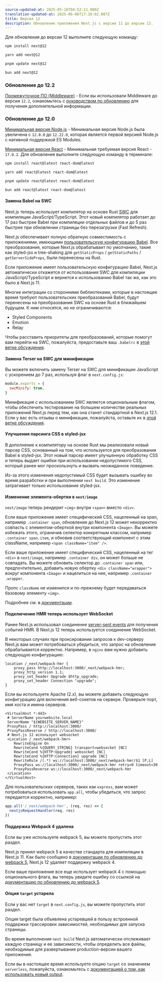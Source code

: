 ```yaml
---
source-updated-at: 2025-05-16T04:52:11.000Z
translation-updated-at: 2025-06-06T17:16:02.087Z
title: Версия 12
description: Обновление приложения Next.js с версии 11 до версии 12.
---
```


Для обновления до версии 12 выполните следующую команду:

```bash filename="Terminal"
npm install next@12

yarn add next@12

pnpm update next@12

bun add next@12
```

### Обновление до 12.2

[Промежуточное ПО (Middleware)](/docs/messages/middleware-upgrade-guide) - Если вы использовали Middleware до версии `12.2`, ознакомьтесь с [руководством по обновлению](/docs/messages/middleware-upgrade-guide) для получения дополнительной информации.

### Обновление до 12.0

[Минимальная версия Node.js](https://nodejs.org/en/) - Минимальная версия Node.js была увеличена с `12.0.0` до `12.22.0`, которая является первой версией Node.js с нативной поддержкой ES Modules.

[Минимальная версия React](https://reactjs.org/docs/add-react-to-a-website.html) - Минимальная требуемая версия React - `17.0.2`. Для обновления выполните следующую команду в терминале:

```bash filename="Terminal"
npm install react@latest react-dom@latest

yarn add react@latest react-dom@latest

pnpm update react@latest react-dom@latest

bun add react@latest react-dom@latest
```

#### Замена Babel на SWC

Next.js теперь использует компилятор на основе Rust [SWC](https://swc.rs/) для компиляции JavaScript/TypeScript. Этот новый компилятор работает до 17 раз быстрее Babel при компиляции отдельных файлов и до 5 раз быстрее при обновлении страницы без перезагрузки (Fast Refresh).

Next.js обеспечивает полную обратную совместимость с приложениями, имеющими [пользовательскую конфигурацию Babel](/docs/pages/building-your-application/configuring/babel). Все преобразования, которые Next.js обрабатывает по умолчанию, такие как styled-jsx и tree-shaking для `getStaticProps` / `getStaticPaths` / `getServerSideProps`, были перенесены на Rust.

Если приложение имеет пользовательскую конфигурацию Babel, Next.js автоматически откажется от использования SWC для компиляции JavaScript/TypeScript и вернется к использованию Babel так же, как это было в Next.js 11.

Многие интеграции со сторонними библиотеками, которые в настоящее время требуют пользовательских преобразований Babel, будут перенесены на преобразования SWC на основе Rust в ближайшем будущем. К ним относятся, но не ограничиваются:

- Styled Components
- Emotion
- Relay

Чтобы расставить приоритеты для преобразований, которые помогут вам перейти на SWC, пожалуйста, предоставьте ваш `.babelrc` в [этой ветке обсуждения](https://github.com/vercel/next.js/discussions/30174).

#### Замена Terser на SWC для минификации

Вы можете включить замену Terser на SWC для минификации JavaScript с ускорением до 7 раз, используя флаг в `next.config.js`:

```js filename="next.config.js"
module.exports = {
  swcMinify: true,
}
```

Минификация с использованием SWC является опциональным флагом, чтобы обеспечить тестирование на большем количестве реальных приложений Next.js перед тем, как она станет стандартной в Next.js 12.1. Если у вас есть отзывы о минификации, пожалуйста, оставьте их в [этой ветке обсуждения](https://github.com/vercel/next.js/discussions/30237).

#### Улучшения парсинга CSS в styled-jsx

В дополнение к компилятору на основе Rust мы реализовали новый парсер CSS, основанный на том, что используется для преобразования Babel в styled-jsx. Этот новый парсер имеет улучшенную обработку CSS и теперь выдает ошибки при использовании недопустимого CSS, который ранее мог проскользнуть и вызвать неожиданное поведение.

Из-за этого изменения недопустимый CSS будет вызывать ошибку во время разработки и при выполнении `next build`. Это изменение затрагивает только использование styled-jsx.

#### Изменение элемента-обертки в `next/image`

`next/image` теперь рендерит `<img>` внутри `<span>` вместо `<div>`.

Если ваше приложение имеет специфический CSS, нацеленный на span, например `.container span`, обновление до Next.js 12 может некорректно совпасть с элементом-оберткой внутри компонента `<Image>`. Вы можете избежать этого, ограничив селектор конкретным классом, например `.container span.item`, и обновив соответствующий компонент с этим className, например `<span className="item" />`.

Если ваше приложение имеет специфический CSS, нацеленный на тег `<div>` в `next/image`, например `.container div`, он может больше не совпадать. Вы можете обновить селектор до `.container span` или, предпочтительно, добавить новую обертку `<div className="wrapper">` вокруг компонента `<Image>` и нацелиться на нее, например `.container .wrapper`.

Пропс `className` не изменился и по-прежнему будет передаваться базовому элементу `<img>`.

Подробнее см. в [документации](/docs/pages/building-your-application/optimizing/images#styling).

#### Подключение HMR теперь использует WebSocket

Ранее Next.js использовал соединение [server-sent events](https://developer.mozilla.org/docs/Web/API/Server-sent_events) для получения событий HMR. В Next.js 12 теперь используется соединение WebSocket.

В некоторых случаях при проксировании запросов к dev-серверу Next.js вам может потребоваться убедиться, что запрос на обновление обрабатывается корректно. Например, в `nginx` вам нужно добавить следующую конфигурацию:

```nginx
location /_next/webpack-hmr {
    proxy_pass http://localhost:3000/_next/webpack-hmr;
    proxy_http_version 1.1;
    proxy_set_header Upgrade $http_upgrade;
    proxy_set_header Connection "upgrade";
}
```

Если вы используете Apache (2.x), вы можете добавить следующую конфигурацию для включения веб-сокетов на сервере. Проверьте порт, имя хоста и имена серверов.

```
<VirtualHost *:443>
 # ServerName yourwebsite.local
 ServerName "${WEBSITE_SERVER_NAME}"
 ProxyPass / http://localhost:3000/
 ProxyPassReverse / http://localhost:3000/
 # Next.js 12 использует websocket
 <Location /_next/webpack-hmr>
    RewriteEngine On
    RewriteCond %{QUERY_STRING} transport=websocket [NC]
    RewriteCond %{HTTP:Upgrade} websocket [NC]
    RewriteCond %{HTTP:Connection} upgrade [NC]
    RewriteRule /(.*) ws://localhost:3000/_next/webpack-hmr/$1 [P,L]
    ProxyPass ws://localhost:3000/_next/webpack-hmr retry=0 timeout=30
    ProxyPassReverse ws://localhost:3000/_next/webpack-hmr
 </Location>
</VirtualHost>
```

Для пользовательских серверов, таких как `express`, вам может потребоваться использовать `app.all`, чтобы убедиться, что запрос передается корректно, например:

```js
app.all('/_next/webpack-hmr', (req, res) => {
  nextjsRequestHandler(req, res)
})
```

#### Поддержка Webpack 4 удалена

Если вы уже используете webpack 5, вы можете пропустить этот раздел.

Next.js принял webpack 5 в качестве стандарта для компиляции в Next.js 11. Как было сообщено в [документации по обновлению до webpack 5](/docs/messages/webpack5), Next.js 12 удаляет поддержку webpack 4.

Если ваше приложение все еще использует webpack 4 с помощью опционального флага, вы теперь увидите ошибку со ссылкой на [документацию по обновлению до webpack 5](/docs/messages/webpack5).

#### Опция `target` устарела

Если у вас нет `target` в `next.config.js`, вы можете пропустить этот раздел.

Опция target была объявлена устаревшей в пользу встроенной поддержки трассировки зависимостей, необходимых для запуска страницы.

Во время выполнения `next build` Next.js автоматически отслеживает каждую страницу и ее зависимости, чтобы определить все файлы, необходимые для развертывания production-версии вашего приложения.

Если вы в настоящее время используете опцию `target` со значением `serverless`, пожалуйста, ознакомьтесь с [документацией о том, как использовать новый output](/docs/pages/api-reference/next-config-js/output).